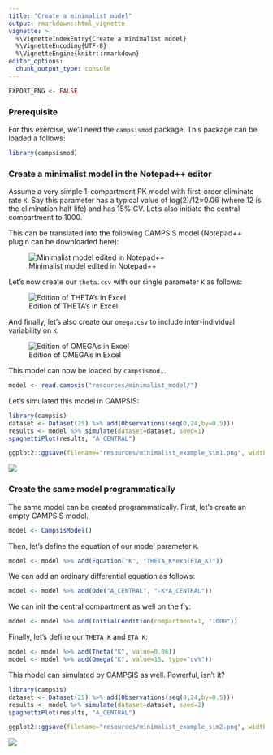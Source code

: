 ```yaml
---
title: "Create a minimalist model"
output: rmarkdown::html_vignette
vignette: >
  %\VignetteIndexEntry{Create a minimalist model}
  %\VignetteEncoding{UTF-8}
  %\VignetteEngine{knitr::rmarkdown}
editor_options: 
  chunk_output_type: console
---
```


```r
EXPORT_PNG <- FALSE
```

### Prerequisite

For this exercise, we'll need the `campsismod` package. This package can be loaded a follows:

```r
library(campsismod)
```

### Create a minimalist model in the Notepad++ editor

Assume a very simple 1-compartment PK model with first-order eliminate rate `K`. Say this parameter has a typical value of log(2)/12≈0.06 (where 12 is the elimination half life) and has 15% CV. Let's also initiate the central compartment to 1000.


This can be translated into the following CAMPSIS model (Notepad++ plugin can be downloaded here):

![Minimalist model edited in Notepad++](resources/notepad_plugin_example.png)
             
Let's now create our `theta.csv` with our single parameter `K` as follows:

![Edition of THETA's in Excel](resources/minimal_model_theta.png)
           
And finally, let's also create our `omega.csv` to include inter-individual variability on `K`:

![Edition of OMEGA's in Excel](resources/minimal_model_omega.png)
          
This model can now be loaded by `campsismod`...

```r
model <- read.campsis("resources/minimalist_model/")
```

Let's simulated this model in CAMPSIS:

```r
library(campsis)
dataset <- Dataset(25) %>% add(Observations(seq(0,24,by=0.5)))
results <- model %>% simulate(dataset=dataset, seed=1)
spaghettiPlot(results, "A_CENTRAL")
```

```r
ggplot2::ggsave(filename="resources/minimalist_example_sim1.png", width=7, height=3, dpi=100)
```

![](resources/minimalist_example_sim1.png)

### Create the same model programmatically

The same model can be created programmatically. First, let's create an empty CAMPSIS model.

```r
model <- CampsisModel()
```

Then, let's define the equation of our model parameter `K`.

```r
model <- model %>% add(Equation("K", "THETA_K*exp(ETA_K)"))
```

We can add an ordinary differential equation as follows:

```r
model <- model %>% add(Ode("A_CENTRAL", "-K*A_CENTRAL"))
```

We can init the central compartment as well on the fly:

```r
model <- model %>% add(InitialCondition(compartment=1, "1000"))
```

Finally, let's define our `THETA_K` and `ETA_K`:

```r
model <- model %>% add(Theta("K", value=0.06))
model <- model %>% add(Omega("K", value=15, type="cv%"))
```

This model can simulated by CAMPSIS as well. Powerful, isn't it?

```r
library(campsis)
dataset <- Dataset(25) %>% add(Observations(seq(0,24,by=0.5)))
results <- model %>% simulate(dataset=dataset, seed=2)
spaghettiPlot(results, "A_CENTRAL")
```

```r
ggplot2::ggsave(filename="resources/minimalist_example_sim2.png", width=7, height=3, dpi=100)
```

![](resources/minimalist_example_sim2.png)